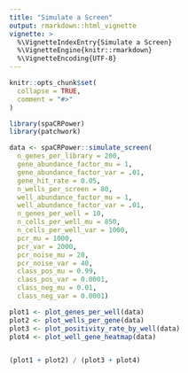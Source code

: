 ```yaml
---
title: "Simulate a Screen"
output: rmarkdown::html_vignette
vignette: >
  %\VignetteIndexEntry{Simulate a Screen}
  %\VignetteEngine{knitr::rmarkdown}
  %\VignetteEncoding{UTF-8}
---
```


```r
knitr::opts_chunk$set(
  collapse = TRUE,
  comment = "#>"
)
```

```r
library(spaCRPower)
library(patchwork)
```


```r
data <- spaCRPower::simulate_screen(
  n_genes_per_library = 200,
  gene_abundance_factor_mu = 1,
  gene_abundance_factor_var = .01,
  gene_hit_rate = 0.05,
  n_wells_per_screen = 80,
  well_abundance_factor_mu = 1,
  well_abundance_factor_var = .01,
  n_genes_per_well = 10,
  n_cells_per_well_mu = 850,
  n_cells_per_well_var = 1000,
  pcr_mu = 1000,
  pcr_var = 2000,
  pcr_noise_mu = 20,
  pcr_noise_var = 40,
  class_pos_mu = 0.99,
  class_pos_var = 0.0001,
  class_neg_mu = 0.01,
  class_neg_var = 0.0001)

```
```r
plot1 <- plot_genes_per_well(data)
plot2 <- plot_wells_per_gene(data)
plot3 <- plot_positivity_rate_by_well(data)
plot4 <- plot_well_gene_heatmap(data)


(plot1 + plot2) / (plot3 + plot4)

```


